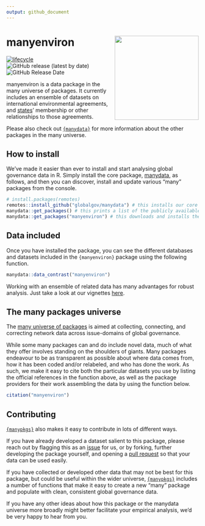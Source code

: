 ```yaml
---
output: github_document
---
```

# manyenviron <img src="man/figures/manyenviron_hexlogo.png" align="right" width="220"/>

<!-- badges: start -->
[![lifecycle](https://img.shields.io/badge/lifecycle-experimental-orange.svg)](https://www.tidyverse.org/lifecycle/#experimental)
![GitHub release (latest by date)](https://img.shields.io/github/v/release/globalgov/manyenviron)
![GitHub Release Date](https://img.shields.io/github/release-date/globalgov/manyenviron)
<!-- badges: end -->

manyenviron is a data package in the many universe of packages.
It currently includes an ensemble of datasets on international environmental agreements,
and [states](https://github.com/globalgov/qStates)' membership or other relationships to those agreements.

Please also check out [`{manydata}`](https://github.com/globalgov) for more information about the other packages in the many universe. 

## How to install

We've made it easier than ever to install and start analysing global governance data in R.
Simply install the core package, [manydata](https://github.com/globalgov/manydata), as follows,
and then you can discover, install and update various "many" packages from the console.

```r
# install.packages(remotes)
remotes::install_github("globalgov/manydata") # this installs our core package, the only one you need to do independently
manydata::get_packages() # this prints a list of the publicly available data packages currently available
manydata::get_packages("manyenviron") # this downloads and installs the named package
```

## Data included

Once you have installed the package, you can see the different databases and datasets
included in the `{manyenviron}` package using the following function.

```r
manydata::data_contrast("manyenviron")
```

Working with an ensemble of related data has many advantages for robust analysis.
Just take a look at our vignettes [here](https://globalgov.github.io/manydata/articles/user.html).

## The many packages universe

The [many universe of packages](https://github.com/globalgov/manydata) is aimed 
at collecting, connecting, and correcting network data across issue-domains of 
global governance. 

While some many packages can and do include novel data,
much of what they offer involves standing on the shoulders of giants.
Many packages endeavour to be as transparent as possible about where data comes from, 
how it has been coded and/or relabeled, and who has done the work.
As such, we make it easy to cite both the particular datasets you use
by listing the official references in the function above,
as well as the package providers for their work assembling the data
by using the function below.

```r
citation("manyenviron")
```

## Contributing

[`{manypkgs}`](https://github.com/globalgov/manypkgs) also makes it easy to contribute in lots of different ways.

If you have already developed a dataset salient to this package,
please reach out by flagging this as an [issue](https://github.com/globalgov/manyenviron/issues) for us,
or by forking, further developing the package yourself, and opening a [pull request](https://github.com/globalgov/manyenviron/pulls)
so that your data can be used easily.

If you have collected or developed other data that may not be best for this package,
but could be useful within the wider universe, 
[`{manypkgs}`](https://github.com/globalgov/manypkgs) includes a number of functions that make it easy
to create a new "many" package and populate with clean, consistent global governance data.

If you have any other ideas about how this package or the manydata universe more broadly
might better facilitate your empirical analysis, we'd be very happy to hear from you.
